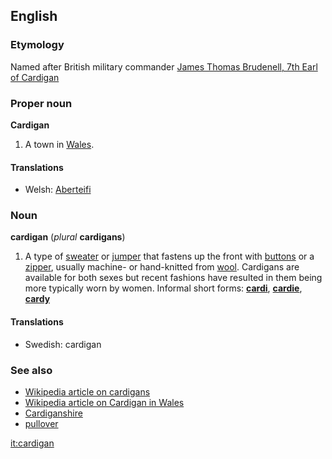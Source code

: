==English==
===Etymology===
Named after British military commander [[w:James Thomas Brudenell, 7th Earl of Cardigan|James Thomas Brudenell, 7th Earl of Cardigan]]

===Proper noun===
'''Cardigan'''

#A town in [[Wales]].

====Translations====
*Welsh: [[Aberteifi]]

===Noun===
'''cardigan''' (''plural'' '''cardigans''')

#A type of [[sweater]] or [[jumper]] that fastens up the front with [[button]]s or a [[zipper]], usually machine- or hand-knitted from [[wool]]. Cardigans are available for both sexes but recent fashions have resulted in them being more typically worn by women.  Informal short forms: '''[[cardi]]''', '''[[cardie]]''', '''[[cardy]]'''

====Translations====
*Swedish: cardigan

===See also===
*[[w:cardigan_(sweater)|Wikipedia article on cardigans]]
*[[w:Cardigan, Ceredigion|Wikipedia article on Cardigan in Wales]]
*[[Cardiganshire]]
*[[pullover]]

[[it:cardigan]]